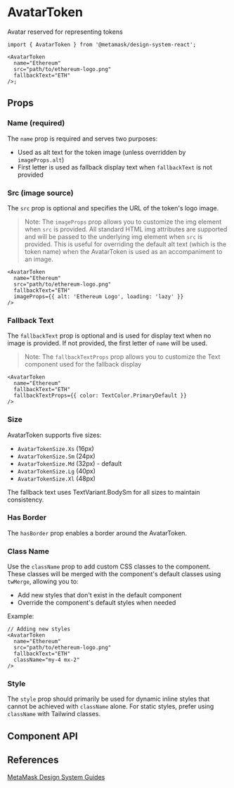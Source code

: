 

# AvatarToken

Avatar reserved for representing tokens

```tsx
import { AvatarToken } from '@metamask/design-system-react';

<AvatarToken
  name="Ethereum"
  src="path/to/ethereum-logo.png"
  fallbackText="ETH"
/>;
```

<Canvas of={AvatarTokenStories.Default} />

## Props

### Name (required)

The `name` prop is required and serves two purposes:

- Used as alt text for the token image (unless overridden by `imageProps.alt`)
- First letter is used as fallback display text when `fallbackText` is not provided

<Canvas of={AvatarTokenStories.Name} />

### Src (image source)

The `src` prop is optional and specifies the URL of the token's logo image.

<Canvas of={AvatarTokenStories.Src} />

> Note: The `imageProps` prop allows you to customize the img element when `src` is provided. All standard HTML img attributes are supported and will be passed to the underlying img element when `src` is provided. This is useful for overriding the default alt text (which is the token name) when the AvatarToken is used as an accompaniment to an image.

```tsx
<AvatarToken
  name="Ethereum"
  src="path/to/ethereum-logo.png"
  fallbackText="ETH"
  imageProps={{ alt: 'Ethereum Logo', loading: 'lazy' }}
/>
```

### Fallback Text

The `fallbackText` prop is optional and is used for display text when no image is provided. If not provided, the first letter of `name` will be used.

<Canvas of={AvatarTokenStories.FallbackText} />

> Note: The `fallbackTextProps` prop allows you to customize the Text component used for the fallback display

```tsx
<AvatarToken
  name="Ethereum"
  fallbackText="ETH"
  fallbackTextProps={{ color: TextColor.PrimaryDefault }}
/>
```

### Size

AvatarToken supports five sizes:

- `AvatarTokenSize.Xs` (16px)
- `AvatarTokenSize.Sm` (24px)
- `AvatarTokenSize.Md` (32px) - default
- `AvatarTokenSize.Lg` (40px)
- `AvatarTokenSize.Xl` (48px)

The fallback text uses TextVariant.BodySm for all sizes to maintain consistency.

<Canvas of={AvatarTokenStories.Size} />

### Has Border

The `hasBorder` prop enables a border around the AvatarToken.

<Canvas of={AvatarTokenStories.HasBorder} />

### Class Name

Use the `className` prop to add custom CSS classes to the component. These classes will be merged with the component's default
classes using `twMerge`, allowing you to:

- Add new styles that don't exist in the default component
- Override the component's default styles when needed

Example:

```tsx
// Adding new styles
<AvatarToken
  name="Ethereum"
  src="path/to/ethereum-logo.png"
  fallbackText="ETH"
  className="my-4 mx-2"
/>
```

### Style

The `style` prop should primarily be used for dynamic inline styles that cannot be achieved with `className` alone. For static styles, prefer using `className` with Tailwind classes.

## Component API

<Controls of={AvatarTokenStories.Default} />

## References

[MetaMask Design System Guides](https://www.notion.so/MetaMask-Design-System-Guides-Design-f86ecc914d6b4eb6873a122b83c12940)
